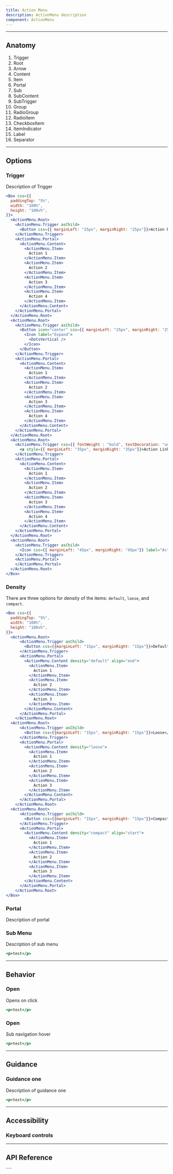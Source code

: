```yaml
---
title: Action Menu
description: ActionMenu description
component: ActionMenu
---
```


---

## Anatomy

<Anatomy
  src="/img/components/ActionMenu/anatomy.svg"
  caption="Note: Image not to scale"
/>

1. Trigger
2. Root
3. Arrow
4. Content
5. Item
6. Portal
7. Sub
8. SubContent
9. SubTrigger
10. Group
11. RadioGroup
12. RadioItem
13. CheckboxItem
14. ItemIndicator
15. Label
16. Separator

---

## Options

### Trigger
Description of Trigger

```jsx withPreview
<Box css={{
  paddingTop: "5%",
  width: "100%",
  height: "100vh",
}}>
  <ActionMenu.Root>
    <ActionMenu.Trigger asChild>
      <Button css={{ marginLeft: "25px", marginRight: "25px"}}>Action button</Button>
    </ActionMenu.Trigger>
    <ActionMenu.Portal>
      <ActionMenu.Content>
        <ActionMenu.Item>
          Action 1
        </ActionMenu.Item>
        <ActionMenu.Item>
          Action 2
        </ActionMenu.Item>
        <ActionMenu.Item>
          Action 3
        </ActionMenu.Item>
        <ActionMenu.Item>
          Action 4
        </ActionMenu.Item>
      </ActionMenu.Content>
    </ActionMenu.Portal>
  </ActionMenu.Root>
  <ActionMenu.Root>
    <ActionMenu.Trigger asChild>
      <Button icon="center" css={{ marginLeft: "25px", marginRight: "25px"}}>
        <Icon label="Expand">
          <DotsVertical />
        </Icon>
      </Button>
    </ActionMenu.Trigger>
    <ActionMenu.Portal>
      <ActionMenu.Content>
        <ActionMenu.Item>
          Action 1
        </ActionMenu.Item>
        <ActionMenu.Item>
          Action 2
        </ActionMenu.Item>
        <ActionMenu.Item>
          Action 3
        </ActionMenu.Item>
        <ActionMenu.Item>
          Action 4
        </ActionMenu.Item>
      </ActionMenu.Content>
    </ActionMenu.Portal>
  </ActionMenu.Root>
  <ActionMenu.Root>
    <ActionMenu.Trigger css={{ fontWeight : "bold", textDecoration: "underline" }} asChild>
      <a style={{ marginLeft: "35px", marginRight: "35px"}}>Action Link</a>
    </ActionMenu.Trigger>
    <ActionMenu.Portal>
      <ActionMenu.Content>
        <ActionMenu.Item>
          Action 1
        </ActionMenu.Item>
        <ActionMenu.Item>
          Action 2
        </ActionMenu.Item>
        <ActionMenu.Item>
          Action 3
        </ActionMenu.Item>
        <ActionMenu.Item>
          Action 4
        </ActionMenu.Item>
      </ActionMenu.Content>
    </ActionMenu.Portal>
  </ActionMenu.Root>
  <ActionMenu.Root>
    <ActionMenu.Trigger asChild>
      <Icon css={{ marginLeft: "45px", marginRight: "45px"}} label="Actions"><MixerVertical /></Icon>
    </ActionMenu.Trigger>
    <ActionMenu.Portal>
    </ActionMenu.Portal>
  </ActionMenu.Root>
</Box>
```

### Density
There are three options for density of the items: `default`, `loose`, and `compact`.

```jsx withPreview
<Box css={{
  paddingTop: "5%",
  width: "100%",
  height: "100vh",
}}>
  <ActionMenu.Root>
      <ActionMenu.Trigger asChild>
        <Button css={{marginLeft: "15px", marginRight: "15px"}}>Default</Button>
      </ActionMenu.Trigger>
      <ActionMenu.Portal>
        <ActionMenu.Content density="default" align="end">
          <ActionMenu.Item>
            Action 1
          </ActionMenu.Item>
          <ActionMenu.Item>
            Action 2
          </ActionMenu.Item>
          <ActionMenu.Item>
            Action 3
          </ActionMenu.Item>
        </ActionMenu.Content>
      </ActionMenu.Portal>
    </ActionMenu.Root>
  <ActionMenu.Root>
      <ActionMenu.Trigger asChild>
        <Button css={{marginLeft: "15px", marginRight: "15px"}}>Loose</Button>
      </ActionMenu.Trigger>
      <ActionMenu.Portal>
        <ActionMenu.Content density="loose">
          <ActionMenu.Item>
            Action 1
          </ActionMenu.Item>
          <ActionMenu.Item>
            Action 2
          </ActionMenu.Item>
          <ActionMenu.Item>
            Action 3
          </ActionMenu.Item>
        </ActionMenu.Content>
      </ActionMenu.Portal>
    </ActionMenu.Root>
  <ActionMenu.Root>
      <ActionMenu.Trigger asChild>
        <Button css={{marginLeft: "15px", marginRight: "15px"}}>Compact</Button>
      </ActionMenu.Trigger>
      <ActionMenu.Portal>
        <ActionMenu.Content density="compact" align="start">
          <ActionMenu.Item>
            Action 1
          </ActionMenu.Item>
          <ActionMenu.Item>
            Action 2
          </ActionMenu.Item>
          <ActionMenu.Item>
            Action 3
          </ActionMenu.Item>
        </ActionMenu.Content>
      </ActionMenu.Portal>
    </ActionMenu.Root>
</Box>
```

### Portal

Description of portal


### Sub Menu

Description of sub menu

```jsx withPreview
<p>test</p>
```

---

## Behavior

### Open

Opens on click

```jsx withPreview
<p>test</p>
```

### Open

Sub navigation hover

```jsx withPreview
<p>test</p>
```

---

## Guidance

### Guidance one

Description of guidance one

```jsx withPreview isGuide="error"
<p>test</p>
```

---

## Accessibility

### Keyboard controls

<Table
  headers={["Key", "Description"]}
  data={[
    ["Space", "When focus is on DropdownMenu.Trigger, opens the dropdown menu and focuses the first item. When focus is on an item, activates the focused item."],
    ["Enter", "When focus is on DropdownMenu.Trigger, opens the dropdown menu and focuses the first item. When focus is on an item, activates the focused item."],
    ["ArrowDown", "When focus is on DropdownMenu.Trigger, opens the dropdown menu. When focus is on an item, moves focus to the next item."],
    ["ArrowUp", "When focus is on an item, moves focus to the previous item."],
    ["ArrowRight, ArrowLeft", "When focus is on DropdownMenu.SubTrigger, opens or closes the submenu depending on reading direction."],
    ["Esc", "Closes the dropdown menu and moves focus to DropdownMenu.Trigger."]
  ]}
/>

---

## API Reference

<PropsTable props={propsTable} />
````
